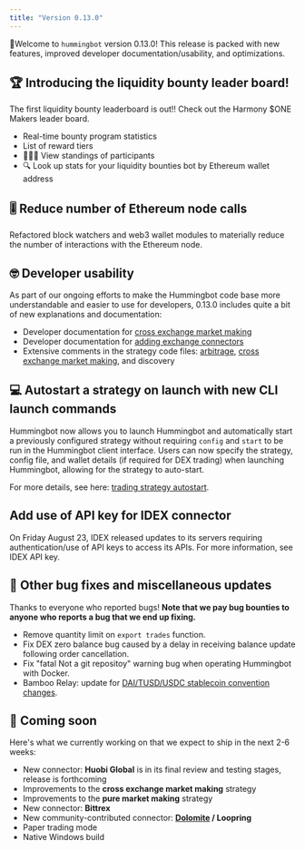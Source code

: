 ```yaml
---
title: "Version 0.13.0"
---
```


🚀Welcome to `hummingbot` version 0.13.0! This release is packed with new features, improved developer documentation/usability, and optimizations.

## 🏆 Introducing the liquidity bounty leader board!

The first liquidity bounty leaderboard is out!! Check out the Harmony \$ONE Makers leader board.

- Real-time bounty program statistics
- List of reward tiers
- 🥇🥈🥉 View standings of participants
- 🔍 Look up stats for your liquidity bounties bot by Ethereum wallet address

## 🎚️ Reduce number of Ethereum node calls

Refactored block watchers and web3 wallet modules to materially reduce the number of interactions with the Ethereum node.

## 🤓 Developer usability

As part of our ongoing efforts to make the Hummingbot code base more understandable and easier to use for developers, 0.13.0 includes quite a bit of new explanations and documentation:

- Developer documentation for [cross exchange market making](/developer/cross-exchange-market-making/)
- Developer documentation for [adding exchange connectors](/developers/connectors/)
- Extensive comments in the strategy code files: [arbitrage](https://github.com/CoinAlpha/hummingbot/tree/master/hummingbot/strategy/arbitrage), [cross exchange market making](https://github.com/CoinAlpha/hummingbot/blob/master/hummingbot/strategy/cross_exchange_market_making), and discovery

## 💻 Autostart a strategy on launch with new CLI launch commands

Hummingbot now allows you to launch Hummingbot and automatically start a previously configured strategy without requiring `config` and `start` to be run in the Hummingbot client interface. Users can now specify the strategy, config file, and wallet details (if required for DEX trading) when launching Hummingbot, allowing for the strategy to auto-start.

For more details, see here: [trading strategy autostart](https://docs.hummingbot.io/advanced/autostart/).

## Add use of API key for IDEX connector

On Friday August 23, IDEX released updates to its servers requiring authentication/use of API keys to access its APIs. For more information, see IDEX API key.

## 🐞 Other bug fixes and miscellaneous updates

Thanks to everyone who reported bugs! **Note that we pay bug bounties to anyone who reports a bug that we end up fixing.**

- Remove quantity limit on `export trades` function.
- Fix DEX zero balance bug caused by a delay in receiving balance update following order cancellation.
- Fix "fatal Not a git repositoy" warning bug when operating Hummingbot with Docker.
- Bamboo Relay: update for [DAI/TUSD/USDC stablecoin convention changes](https://medium.com/bamboo-relay/august-development-update-44307ce7898a).

## 🚀 Coming soon

Here's what we currently working on that we expect to ship in the next 2-6 weeks:

- New connector: **Huobi Global** is in its final review and testing stages, release is forthcoming
- Improvements to the **cross exchange market making** strategy
- Improvements to the **pure market making** strategy
- New connector: **Bittrex**
- New community-contributed connector: **[Dolomite](https://dolomite.io/) / Loopring**
- Paper trading mode
- Native Windows build
